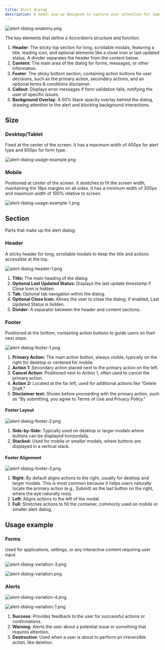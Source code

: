 ```yaml
---
title: Alert dialog
description: A modal pop-up designed to capture user attention for important actions or messages. It consists of three main components, which are Header, Content, and Footer. These elements together form a flexible and cohesive dialog structure that can accommodate different types of alerts or forms.
---
```


![alert-dialog-anatomy.png](/design/alert-dialog-anatomy.png)

The key elements that define a Accordion’s structure and function.

1. **Header**: The sticky top section for long, scrollable modals, featuring a title, leading icon, and optional elements like a close icon or last updated status. A divider separates the header from the content below.
2. **Content**: The main area of the dialog for forms, messages, or other information.
3. **Footer**: The sticky bottom section, containing action buttons for user decisions, such as the primary action, secondary actions, and an optional terms & conditions disclaimer.
4. **Callout**: Displays error messages if form validation fails, notifying the user of specific issues.
5. **Background Overlay**: A 50% black opacity overlay behind the dialog, drawing attention to the alert and blocking background interactions.

## Size

### Desktop/Tablet

Fixed at the center of the screen. It has a maximum width of 400px for alert type and 800px for form type.

![alert-dialog-usage-example.png](/design/alert-dialog-usage-example.png)

### Mobile

Positioned at center of the screen. It stretches to fit the screen width, maintaining the 18px margins on all sides. It has a minimum width of 300px and maximum width of 100% relative to screen.

![alert-dialog-usage-example-1.png](/design/alert-dialog-usage-example-1.png)

## Section

Parts that make up the alert dialog.

### Header

A sticky header for long, scrollable modals to keep the title and actions accessible at the top.

![alert-dialog-header-1.png](/design/alert-dialog-header-1.png)

1. **Title:** The main heading of the dialog.
2. **Optional Last Updated Status:** Displays the last update timestamp if Close Icon is hidden.
3. **Tab:** Optional tab navigation within the dialog.
4. **Optional Close Icon:** Allows the user to close the dialog; if enabled, Last Updated Status is hidden.
5. **Divider:** A separator between the header and content sections.

### Footer

Positioned at the bottom, containing action buttons to guide users on their next steps.

![alert-dialog-footer-1.png](/design/alert-dialog-footer-1.png)

1. **Primary Action:** The main action button, always visible, typically on the right for desktop or centered for mobile.
2. **Action 1:** Secondary action placed next to the primary action on the left.
3. **Cancel Action:** Positioned next to Action 1, often used to cancel the primary action.
4. **Action 2:** Located at the far left, used for additional actions like “Delete Draft.”
5. **Disclaimer text:** Shown before proceeding with the primary action, such as "By submitting, you agree to Terms of Use and Privacy Policy.”

#### Footer Layout

![alert-dialog-footer-2.png](/design/alert-dialog-footer-2.png)

1. **Side-by-Side:** Typically used on desktop or larger modals where buttons can be displayed horizontally.
2. **Stacked:** Used for mobile or smaller modals, where buttons are displayed in a vertical stack.

#### Footer Alignment

![alert-dialog-footer-3.png](/design/alert-dialog-footer-3.png)

1. **Right:** By default aligns actions to the right, usually for desktop and larger modals.
   This is most common because it helps users naturally locate the primary action (e.g., Submit) as the last button on the right, where the eye naturally rests.
2. **Left:** Aligns actions to the left of the modal.
3. **Full:** Stretches actions to fill the container, commonly used on mobile or smaller alert dialog.

## Usage example

### Forms

Used for applications, settings, or any interactive content requiring user input.

![alert-dialog-variation-3.png](/design/alert-dialog-variation-3.png)

![alert-dialog-variation.png](/design/alert-dialog-variation.png)

### Alerts

![alert-dialog-variation-4.png](/design/alert-dialog-variation-4.png)

![alert-dialog-variation-1.png](/design/alert-dialog-variation-1.png)

1. **Success**: Provides feedback to the user for successful actions or confirmations.
2. **Warning**: Alerts the user about a potential issue or something that requires attention.
3. **Destructive**: Used when a user is about to perform an irreversible action, like deletion.
